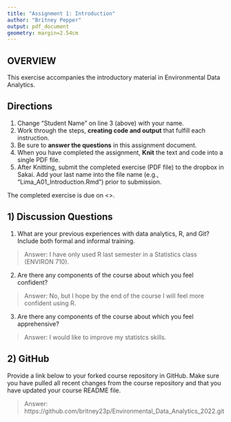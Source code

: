 ```yaml
---
title: "Assignment 1: Introduction"
author: "Britney Pepper"
output: pdf_document
geometry: margin=2.54cm
---
```


## OVERVIEW

This exercise accompanies the introductory material in Environmental Data Analytics. 

## Directions
1. Change "Student Name" on line 3 (above) with your name.
3. Work through the steps, **creating code and output** that fulfill each instruction.
4. Be sure to **answer the questions** in this assignment document.
6. When you have completed the assignment, **Knit** the text and code into a single PDF file.
8. After Knitting, submit the completed exercise (PDF file) to the dropbox in Sakai. Add your last name into the file name (e.g., "Lima_A01_Introduction.Rmd") prior to submission.

The completed exercise is due on <>.

## 1) Discussion Questions

1. What are your previous experiences with data analytics, R, and Git? Include both formal and informal training.

> Answer: I have only used R last semester in a Statistics class (ENVIRON 710).

2. Are there any components of the course about which you feel confident?

> Answer: No, but I hope by the end of the course I will feel more confident using R.

3. Are there any components of the course about which you feel apprehensive?

> Answer: I would like to improve my statistcs skills.


## 2) GitHub

Provide a link below to your forked course repository in GitHub. Make sure you have pulled all recent changes from the course repository  and that you have updated your course README file. 

> Answer: https://github.com/britney23p/Environmental_Data_Analytics_2022.git



